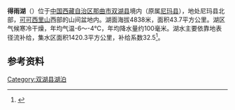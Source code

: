 {{ViewTibetanScript}}
{{Infobox_lake
 |湖泊名稱 =得雨湖
 |湖泊照片 = 
 |湖泊照片標題 = 
 |測深圖 =
 |測深圖標題 =
 |湖泊所在地 = [[中国|中国]][[西藏|西藏]]
 |座標 = {{coord |35|41|N|87|16|E|display=inline,title|scale:500000_type:waterbody_region:CN}}
 |湖泊類別 = [[咸水湖|咸水湖]]
 |流入 =
 |流出 = 
 |集水區面積 =1420.3平方公里
 |集水區國家 =
 |湖泊長度 =17.8公里
 |湖泊闊度 = 最大4.3公里<br />平均2.46公里
 |湖泊面積 =43.7平方公里
 |平均深度 = 
 |最深深度 = 
 |水體體積 = 
 |湖水停留時間 =
 |湖岸線長度 =
 |海拔高度 = 4838米
 |湖中島嶼 =
 |湖邊城鎮 =
}}
{{Location map
 |China Tibet
 |mark=<!--dot-->Blue pog.svg
 |lat_deg=35|lat_min=41|lat_sec =
 |lon_deg=87|lon_min=16|lon_sec =
 |caption=得雨湖在[[西藏|西藏]]的位置。
 |position=right
 |width=350
 |float=right
}}
'''得雨湖'''（{{bo|z=བདེ་ཡུལ་མཚོ|w=bde yul mtsho|t=Deyül Tso}}）位于[[中国|中国]][[西藏自治区|西藏自治区]][[那曲市|那曲市]][[双湖县|双湖县]]境内（原属[[尼玛县|尼玛县]]），地处尼玛县北部，[[可可西里山|可可西里山]]西部的山间盆地内。湖面海拔4838米，面积43.7平方公里。湖区气候寒冷干燥，年均气温-6～-4℃，年均降水量约100毫米。湖水主要依靠地表径流补给，集水区面积1420.3平方公里，补给系数32.5<ref>{{cite book zh |author=王苏民 窦鸿身 |title=中国湖泊志 |format=M |edition=1 |location=北京 |publisher=科学出版社 |date=1998|pages=435|id= ISBN 7-03-006706-1}}</ref>。
==参考资料==
{{Reflist}}

[[Category:双湖县湖泊|Category:双湖县湖泊]]